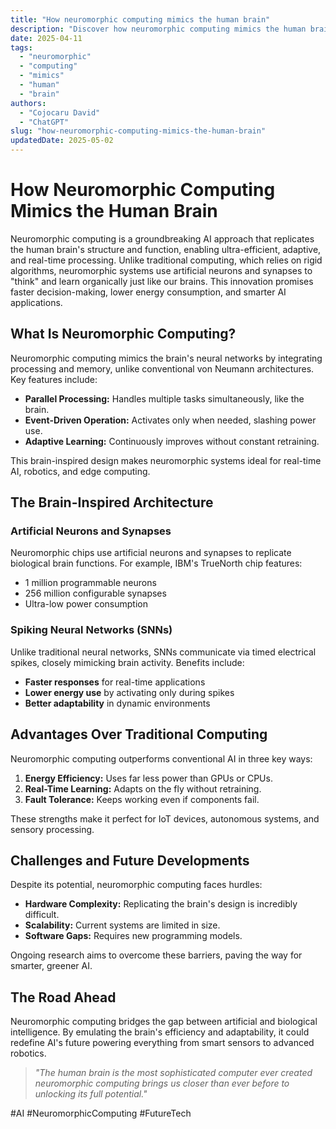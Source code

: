 ```yaml
---
title: "How neuromorphic computing mimics the human brain"
description: "Discover how neuromorphic computing mimics the human brain with this in-depth guide, providing actionable insights and practical tips to boost your knowledge and results."
date: 2025-04-11
tags:
  - "neuromorphic"
  - "computing"
  - "mimics"
  - "human"
  - "brain"
authors:
  - "Cojocaru David"
  - "ChatGPT"
slug: "how-neuromorphic-computing-mimics-the-human-brain"
updatedDate: 2025-05-02
---
```


# How Neuromorphic Computing Mimics the Human Brain  

Neuromorphic computing is a groundbreaking AI approach that replicates the human brain's structure and function, enabling ultra-efficient, adaptive, and real-time processing. Unlike traditional computing, which relies on rigid algorithms, neuromorphic systems use artificial neurons and synapses to "think" and learn organically just like our brains. This innovation promises faster decision-making, lower energy consumption, and smarter AI applications.  

## What Is Neuromorphic Computing?  

Neuromorphic computing mimics the brain's neural networks by integrating processing and memory, unlike conventional von Neumann architectures. Key features include:  

- **Parallel Processing:** Handles multiple tasks simultaneously, like the brain.  
- **Event-Driven Operation:** Activates only when needed, slashing power use.  
- **Adaptive Learning:** Continuously improves without constant retraining.  

This brain-inspired design makes neuromorphic systems ideal for real-time AI, robotics, and edge computing.  

## The Brain-Inspired Architecture  

### Artificial Neurons and Synapses  

Neuromorphic chips use artificial neurons and synapses to replicate biological brain functions. For example, IBM's TrueNorth chip features:  

- 1 million programmable neurons  
- 256 million configurable synapses  
- Ultra-low power consumption  

### Spiking Neural Networks (SNNs)  

Unlike traditional neural networks, SNNs communicate via timed electrical spikes, closely mimicking brain activity. Benefits include:  

- **Faster responses** for real-time applications  
- **Lower energy use** by activating only during spikes  
- **Better adaptability** in dynamic environments  

## Advantages Over Traditional Computing  

Neuromorphic computing outperforms conventional AI in three key ways:  

1. **Energy Efficiency:** Uses far less power than GPUs or CPUs.  
2. **Real-Time Learning:** Adapts on the fly without retraining.  
3. **Fault Tolerance:** Keeps working even if components fail.  

These strengths make it perfect for IoT devices, autonomous systems, and sensory processing.  

## Challenges and Future Developments  

Despite its potential, neuromorphic computing faces hurdles:  

- **Hardware Complexity:** Replicating the brain's design is incredibly difficult.  
- **Scalability:** Current systems are limited in size.  
- **Software Gaps:** Requires new programming models.  

Ongoing research aims to overcome these barriers, paving the way for smarter, greener AI.  

## The Road Ahead  

Neuromorphic computing bridges the gap between artificial and biological intelligence. By emulating the brain's efficiency and adaptability, it could redefine AI's future powering everything from smart sensors to advanced robotics.  

> _"The human brain is the most sophisticated computer ever created neuromorphic computing brings us closer than ever before to unlocking its full potential."_  

#AI #NeuromorphicComputing #FutureTech